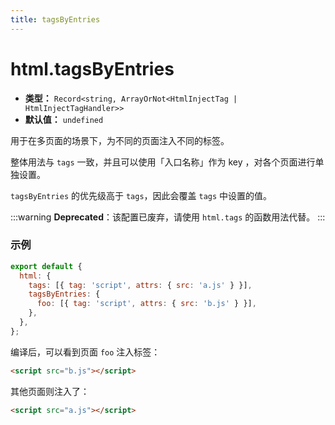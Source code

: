```yaml
---
title: tagsByEntries
---
```


# html.tagsByEntries

- **类型：** `Record<string, ArrayOrNot<HtmlInjectTag | HtmlInjectTagHandler>>`
- **默认值：** `undefined`

用于在多页面的场景下，为不同的页面注入不同的标签。

整体用法与 `tags` 一致，并且可以使用「入口名称」作为 key ，对各个页面进行单独设置。

`tagsByEntries` 的优先级高于 `tags`，因此会覆盖 `tags` 中设置的值。

:::warning
**Deprecated**：该配置已废弃，请使用 `html.tags` 的函数用法代替。
:::

### 示例

```js
export default {
  html: {
    tags: [{ tag: 'script', attrs: { src: 'a.js' } }],
    tagsByEntries: {
      foo: [{ tag: 'script', attrs: { src: 'b.js' } }],
    },
  },
};
```

编译后，可以看到页面 `foo` 注入标签：

```html
<script src="b.js"></script>
```

其他页面则注入了：

```html
<script src="a.js"></script>
```


